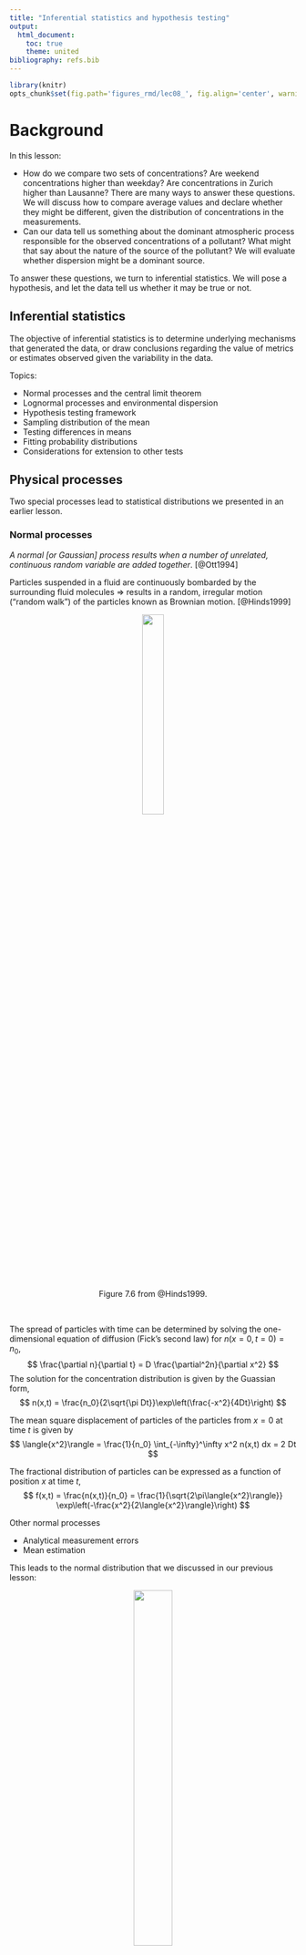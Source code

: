 ```yaml
---
title: "Inferential statistics and hypothesis testing"
output:
  html_document:
    toc: true
    theme: united
bibliography: refs.bib	
---
```


```r
library(knitr)
opts_chunk$set(fig.path='figures_rmd/lec08_', fig.align='center', warning=FALSE, message=FALSE)
```

\newcommand{\E}{\operatorname{E}}
\newcommand{\Var}{\operatorname{Var}}
\newcommand{\erf}{\operatorname{erf}}

# Background

In this lesson:

* How do we compare two sets of concentrations? Are weekend concentrations higher than weekday? Are concentrations in Zurich higher than Lausanne? There are many ways to answer these questions. We will discuss how to compare average values and declare whether they might be different, given the distribution of concentrations in the measurements.
* Can our data tell us something about the dominant atmospheric process responsible for the observed concentrations of a pollutant? What might that say about the nature of the source of the pollutant? We will evaluate whether dispersion might be a dominant source.

To answer these questions, we turn to inferential statistics. We will pose a hypothesis, and let the data tell us whether it may be true or not.

## Inferential statistics
  
The objective of inferential statistics is to determine underlying mechanisms that generated the data, or draw conclusions regarding the value of metrics or estimates observed given the variability in the data.

Topics:

* Normal processes and the central limit theorem
* Lognormal processes and environmental dispersion
* Hypothesis testing framework
* Sampling distribution of the mean
* Testing differences in means
* Fitting probability distributions
* Considerations for extension to other tests

## Physical processes

Two special processes lead to statistical distributions we presented in an earlier lesson.

### Normal processes

*A normal [or Gaussian] process results when a number of unrelated, continuous random variable are added together*. [@Ott1994]


Particles suspended in a fluid are continuously bombarded by the surrounding fluid molecules $\Rightarrow$ results in a random, irregular motion ("random walk") of the particles known as Brownian motion. [@Hinds1999]

<center>
<figure>
<img src="./figures/Hinds_Fig_7-6_r.png" width="30%">
</figure>
<figcaption>
<!-- <div align="right">Figure 7.6 from @Hinds1999</div> -->
Figure 7.6 from @Hinds1999.
</figcaption>
</center>
<br>

The spread of particles with time can be determined by solving the one-dimensional equation of diffusion (Fick's second law) for $n(x=0,t=0) = n_0$,
$$
\frac{\partial n}{\partial t} = D \frac{\partial^2n}{\partial x^2}
$$
The solution for the concentration distribution is given by the Guassian form,
$$
n(x,t) = \frac{n_0}{2\sqrt{\pi Dt}}\exp\left(\frac{-x^2}{4Dt}\right)
$$

The mean square displacement of particles of the particles from $x=0$ at time $t$ is given by 
$$
\langle{x^2}\rangle = \frac{1}{n_0} \int_{-\infty}^\infty x^2 n(x,t) dx = 2 Dt
$$
<!-- Note that this quantiy can also be computed from the force balance covered in a previous lecture, -->
<!-- $$ -->
<!-- m\frac{d\mathbf{v}}{dt} = \mathbf{F}_{\text{drag}} + \mathbf{F}_{\text{Brownian}} -->
<!-- $$ -->

The fractional distribution of particles can be expressed as a function of position $x$ at time $t$,
$$
f(x,t) = \frac{n(x,t)}{n_0} = \frac{1}{\sqrt{2\pi\langle{x^2}\rangle}} \exp\left(-\frac{x^2}{2\langle{x^2}\rangle}\right)
$$

Other normal processes

* Analytical measurement errors
* Mean estimation

This leads to the normal distribution that we discussed in our previous lesson:

<center>
<figure>
<img src="./figures/Ott_Fig_7-1_r.png" width="40%">
</figure>
<figcaption>
Figure 7.1 from @Ott1994.
</figcaption>
</center>



### Lognormal processes


*A lognormal process is one in which the random variable of interest results from the product of many independent random variables multiplied together* [@Ott1994]

* The variable of interest can be expressed as a linear proportion of the value it attains in each previous state. The values of the linear proportions are bounded---if any proportion is zero, the product generated by this process will be zero regardless of the values of subsequent proportions.
* Each linear proportion is assumed to be independent of all successive linear
 proportions
* Many successive states have occurred between initial state and point in time in which the variable is observed.

**Theory of successive dilutions** [@Ott1990]:

$c_0$ is the initial concentration, $D_m$ is the $m$th dilution factor, and $C_m$ is **the concentration in $m$th cell** (increasing dilution with increasing $m$).
$$
\begin{aligned}
C_1 &= c_0 D_1 \\
C_2 &= C_1 D_2 = c_0 D_1 D_2 \\
C_m &= c_0 D_1 D_2 \ldots D_m = c_0 \prod_{i=1}^m D_i \\
\log C_m &= \log c_0 + \log D_1 + \log D_2 + \ldots + \log D_m = c_0 \sum_{i=1}^m \log D_i 
\end{aligned}
$$
If $D_i$ is a random variable (e.g., uniformly distributed), r.h.s. of last equation is sum of $m$ independent random variables $\Rightarrow$ $\log C_m$ normally distributed $\Rightarrow$ $C_m$, the concentration at point of observation, \textbf{is lognormally distributed}.

<center>
<figure>
<img src="figures/Successive_dilutions.png" width="80%">
</figure>
<figcaption>
Figure 1 from @Ott1990.
</figcaption>
</center>
<br>

This leads to the lognormal distribution that we discussed in our previous lesson:

<center>
<figure>
<img src="./figures/Ott_Fig_9-2_r.png" width="40%"/>
</figure>
<figcaption>
Figure 9.2 from @Ott1994.
</figcaption>
</center>

## Hypothesis testing framework

In this lesson, we will use this knowledge to 

* Derive confidence intervals for the mean value (normal distribution). \emph{Question}: is the mean different from another value (e.g., another computed mean)?
* Test whether dilution is a dominant mechanism leading to concentrations of each pollutant in the atmosphere. \emph{Question}: is the distribution lognormally distributed?

To answer these questions, we turn to a hypothesis testing framework.
    
Hypothesis testing is a method of statistical inference by which we determine whether a proposed statement is favored over another. We designate these statements as either the null hypothesis $H_0$ or the alternative hypothesis $H_a$. The selection and application of statistical tests can lead to several types of errors.

<center>
<table>
<tr style="border-bottom: 1px solid #000;"> 
<th> Decision </th><th> $H_0$ True </th><th> $H_a$ </th>
</tr>
<tr style="border-bottom: 1px solid #000;"> 
<td> reject $H_0$ </td><td> \emph{Type I error} ($\alpha$) </td><td> Correct decision  </td>
<tr style="border-bottom: 1px solid #000;">
<td> do not reject $H_0$ </td><td> Correct decision </td><td> \emph{Type II error}  ($\beta$) </td>
</tr>
</table>
</center>
<br>

* *Type I error*: rejecting null hypothesis when it is true.
* *Type II error*: failing to reject the null hypothesis when the alternative hypothesis is true.

## Sampling distribution of the mean

**Random variables**

Let $X$ represent the concentration of an atmospheric pollutant. In the statistical view,

* $X$ is a random variable and has a probability distribution. 
* Any physical observation we make can be considered as "sampling" from this distribution. 
* The actual value that we observe will depend on a large number of stochastic processes, but the likelihood of drawing a particular value will follow a probability distribution prescribed by $X$.

The sample mean, $\bar{X}$, is an \emph{estimator} of the mean of $X$, $\mu_X$, and \emph{also has a probability distribution}. 

* The sample mean is calculated from a limited number ($n$) of samples/values (randomly) drawn from the population of $X$.
* Estimates of the mean will exhibit variation, depending on which $n$ values are selected. Environmental sampling or measurement can be thought of as a single realization of sample selection (in most applications) $\to$ we do not have many estimates of the mean, but one value calculated from a single set of $n$ samples.
* This leads to uncertainty in our knowledge regarding the true mean of $X$.

We define the expected value and variance for each distribution with the following symbols:

<center>
<table>
<tr>
<td>
$$
\begin{aligned}
\mu_X &= \E(X)\\
\sigma_X^2 &= \Var(X)
\end{aligned}
$$
</td><td>
$$
\begin{aligned}
\mu_{\bar{X}} &= \E(\bar{X})\\
\sigma_{\bar{X}}^2 &= \Var(\bar{X})
\end{aligned}
$$
</td>
</tr>
</table>
</center>

* Based on our *point estimate* of the mean, $\bar{x}$, we wish to make a statement regarding what $\mu_X$ might be. ($\bar{x}$ is a single value calculated from $n$ sampled points.)
* We formulate a proposed statement as an alternative hypothesis to be compared against a null hypothesis. 
* The null hypothesis may be selected to be the complement of the alternative hypothesis, or may be selected based on convention.

Hypothesis:
$$
\begin{array}{l}
H_0: \mu_{X} = \mu_0\\
H_a: \mu_{X} \neq \mu_0
\end{array}
$$
The estimator by which we evalute this hypothesis is the sample mean:
$$
\bar{X} = \frac{X_1 + X_2 + \ldots + X_n}{n}
$$

## Testing difference in means

### Example distribution

Example: let $X$ be uniformly distributed between $[a,b]$ where $a=0$ and $b=1$. 

<center>
<figure>
<img src="./figures/uniform_pdf.svg"/>
</figure>
</center>

If we draw 10$^6$ samples from this distribution, we can construct a histogram for $x$:

<center>
<figure>
<img src="./figures/uniform_histogram.svg"/>
</figure>
</center>

For a uniform distribution $X\sim\mathbf{U}(a,b)$,
$$
\begin{aligned}
\E(X) &= \frac{1}{2}(a+b)\\
\Var(X) &= \frac{1}{12}(b-a)^2
\end{aligned}
$$

From a given (single) estimate of $\bar{x}$, let us test the hypothesis that $\mu_X \neq 0.5$ vs. $\mu_X = 0.5$ (so $\mu_0 = 0.5$ in our hypothesis testing framework). First, we will investigate the properties (distribution) of $\bar{X}$ so that we can place a single realization, $\bar{x}$, in context.

**Distribution of the sample mean $\bar{x}$ obtained from repeated sampling**

Let $\bar{X}$ be calculated from $n=50$ randomly selected samples. If we conduct an experiment where we draw 50 samples from this distribution for $N=30$ trials, the values would look as shown below. In each trial (shown along rows), we show red points indicating the mean values $\bar{x}$ for each of the 50 samples (gray points).

<center>
<figure>
<img src="./figures/uniform_Nexamp.svg"/>
</figure>
</center>

If we draw a histogram of the 30 means $\bar{x}$, we see that the distribution is already approximately normal---*even though the distribution of $X$ is most definitely not normal*. An empirical density is overlaid in red.

<center>
<figure>
<img src="./figures/uniform_Nexamp_means.svg"/>
</figure>
</center>

Now let us repeat this experiment for $N \to \infty$ trials (actually, 10$^6$ in this case as $\infty$ is unachievable in reality) rather than just 30 times:

<center>
<figure>
<img src="./figures/uniform_N_means_norm.svg"/>
</figure>
</center>

We obtain the distribution for $\bar{X}$, also called the sampling distribution. It is normally distributed, with parameters $\mu_{\bar{X}} = \mu_{X}$ and $\sigma_{\bar{X}}^2 = \sigma_X^2/n$, as derived in previous lecture. The theoretical normal distribution $\mathbf{N}(\mu_{\bar{X}},\sigma_{\bar{X}})$ is overlaid in blue.

**Parameters of the sampling distribution (example: sample mean)**

$\bar{X}$ is a random variable which characterizes the mean of $n$ random variables $\{X_1, X_2, \dots, X_n\}$ with finite variance.
$$
\bar{X} = \frac{X_1 + X_2 + \ldots + X_n}{n} = \frac{X_1}{n} + \frac{X_2}{n} + \ldots \frac{X_n}{n}
$$

Since $\bar{X}$ is the sum of a number of other random variables, we can expect that its distribution is a normal. The expected value $\E(X)$ and variance $\Var(X)$ of this distribution are $\mu_{\bar{X}}$ and $\sigma_{\bar{X}}^2$, respectively.

There are properties of expected values and variances which are useful. For any random variable $X$ multiplied by a scalar variable $a$,
$$
\begin{aligned}
\E(aX) &= a\E(X)\\
\Var(aX) &= a^2 \Var(X)
\end{aligned}
$$

Therefore,
$$
\begin{aligned}
\mu_{\bar{X}} &= \frac{1}{n}(n \mu_X) = \mu_X \\
\sigma_{\bar{X}}^2 &= \frac{1}{n^2}(n\sigma_X^2) = \frac{\sigma_X^2}{n}
\end{aligned}
$$

The standard deviation of the sampling distribution, also called the *standard error*,  is $\sigma_{\bar{X}} = \sigma_X/\sqrt{n}$.


In reality, we do not have the ability to calculate $n$ means from $N\to\infty$ trials (10$^6$ for what is shown here). BUT, if we know $\mu_X$ and $\sigma_X$, then we know $\mu_{\bar{X}}$ and $\sigma_{\bar{X}}$ of the sampling distribution for $\bar{X}$ as shown in the previous slide. Note that the scale on $x$-axis has been expanded for better visibility.

If we calculate a mean value after sampling $n$ values one time from this distribution (what usually happens in environmental sampling), we get a point estimate of $\bar{X}$, shown by a red vertical line ($\bar{x}=0.53$).

<center>
<figure>
<img src="./figures/uniform_norm.svg"/>
</figure>
</center>

<center>
<figure>
<img src="./figures/uniform_norm_newval.svg"/>
</figure>
</center>

### The sampling distribution

**Example: sampling means from a lognormal distribution**

Below, example lognormal distribution [Lausanne 2013 carbon monoxide, E(X) = 0.40] is shown at top. The three plot below show the distribution of mean values (\emph{sampling distribution}) when the mean is calculated from $n$=10, 30, and 100 samples randomly selected from this distribution (process of random selection repeated 10,000 times for each scenario).

<center>
<figure>
<img src="./figures/sampling_distr.svg"/>
</figure>
</center>

* The distribution of the sampling distributions are normal, even though the original distribution is not.
* The standard deviations of the sampling distribution (*standard errors*) decrease with increasing number of $n$ (the decrease scales with $1/\sqrt{n}$).

We will see why confidence intervals are useful in the context of hypothesis testing.

### Confidence intervals

Confidence intervals on the mean can be constructed using the standard error. Let $X$ be a random variable.
\[
P\left( \mu_X - z \frac{\sigma_X}{\sqrt{n}} \leq \bar{X} \leq \mu_X +  z\frac{\sigma_X}{\sqrt{n}}\right) = p
\]
$z$ is the value of the $z$-score and $p$ is the associated confidence level (usually expressed as a percentage, $100p$, or $p$-value, which is actually $1-p$). However, we seldom know $\mu_X$ and $\sigma_X$ but instead have set of $n$ observations from which we calculate the sample mean $\bar{x}$. Algebraic manipulation yields 
\[
P\left( \bar{X} - z \frac{\sigma_X}{\sqrt{n}} \leq \mu_X \leq \bar{X} +  z\frac{\sigma_X}{\sqrt{n}}\right) = p
\]
Additionally, we also often do not know $\sigma_X$ but estimate $s$ from the same set of observations, so
\[
P\left( \bar{X} - t \frac{s}{\sqrt{n}} \leq \mu_X \leq \bar{X} +  t\frac{s}{\sqrt{n}}\right) = p
\]
We can write these variations in a general form,
\[
P\left( \bar{X}-d \leq \mu_X \leq \bar{X}+d \right) = p
\]
The range $(\bar{X}-d,\bar{X}+d)$ associated with a particular confidence level $100p$ is called the confidence interval. Commonly used confidence levels include and 90\%, **95\%**, and 99\%, which correspond to $p$-values of 0.10, **0.05**, and 0.01, respectively.


### Student's $t$-distribution vs. normal distribution


Conceived by William S. Gosset under the pseudonym, Student, while employed at by Guiness brewery. Applied to statistics of small samples for dealing with chemical characterization of barley.

<center>
<figure>
<img src="./figures/Student.png" width="50%"/>
</figure>
</center>
<br>

* Suitable for capturing the longer-tailed feature of the sampling distribution when the number of samples is small ("frequency distribution of standard deviations of samples drawn from a normal population").
* Note that as $\nu \to \sim 30$, $t$-distribution converges to the normal distribution.

<center>
<figure>
<img src="./figures/students_t.svg" width="50%"/>
</figure>
<figcaption>
Title page from @Student1908.
</figcaption>
</center>
<br>

<center>
<figure>
<img src="./figures/Ott_Fig_7-2_r.png" width="50%"/>
</figure>
<figcaption>
Figure 7.2 from @Ott1994.
</figcaption>
</center>
<br>

### Comparison of a mean against a fixed value

$H_0$: sample belongs to population with known mean ($\mu = \mu_0$)\\
$H_a$: sample belongs to another population with different means:  ($\mu > \mu_0$, $\mu < \mu_0$, or $\mu\neq \mu_0$)

Test statistic:
\[
t = \frac{\bar{x} - \mu_0}{s/\sqrt{n-1}}
\]

Difference of two means:

$H_0$: two populations characterized by random variables $X$ and $Y$ have the same means ($\mu_X = \mu_Y$).\\
$H_a$: the two populations have different means ($\mu_X > \mu_Y$, $\mu_X < \mu_Y$, or $\mu_X\neq \mu_Y$).

Test statistic:
\[
t = \frac{(\bar{x}-\bar{y}) - (\mu_X-\mu_Y)}{s_{\bar{X}-\bar{Y}}}
\]
where
$$
\begin{aligned}
s_{\bar{X}-\bar{Y}} &= \sqrt{s_X^2/n_X + s_Y^2/n_Y}\\
\nu &= \frac{s_X^2/n_X + s_Y^2/n_Y}{\left(s_X^2/n_X\right)^2/(n_X-1) + \left(s_Y^2/n_Y\right)^2/(n_Y-1)}
\end{aligned}
$$
$\nu$ is rounded to the nearest integer

**Formalizing comparisons within the hypothesis testing framework**
    
Let
$$
\begin{aligned}
  \alpha & = P(\text{type I error}) \\
  & = P(\text{reject $H_0$ when $H_0$ is true})
  \end{aligned}
  $$

  $\alpha$ is called the "significance level", and the confidence interval corresponds to $(1-\alpha)\times 100%$. E.g., defining an acceptance region for $H_0$ at the $\alpha=0.05$ significance level corresponds to a confidence interval of 95\%.
\medskip

To determine whether to reject $H_0$ or not, compare computed value of test statistic $t$ to fixed values $t_{\alpha,\nu}$ (one-sided) or $t_{\alpha,\nu/2}$ (two-sided) defined for $\nu$ (given by the data set) and $\alpha$ (determined by practioner). 
\medskip

Let $T$ be a random variable representing the possible values of the $t$-statistic. 

For the two-sided case, $t_{\alpha,\nu/2}$ (a positive value) is defined such that
\[
\alpha = P(T > t_{\alpha,\nu/2}) + P(T < -t_{\alpha,\nu/2})
\]

For the two-sided case, \emph{we would reject the null hypothesis at the $\alpha$ significance level if $|t| > t_{\alpha,\nu/2}$}.

    
*Alternate method of presentation*. With a given set of data and test statistic, we can define the "$p$-value" as the smallest level of significance that would lead to rejection of the null hypothesis $H_0$. For the two-sided case, $p$-value corresponds to
    \[
    \text{$p$-value} = P(T > |t|) + P(T < -|t|)
    \]
    
We can make the statement that *we would reject the null hypothesis at the $\alpha=\{\text{$p$-value}\}$ according to our observations*. If the $p$-value is less than our specified value of $\alpha$, we can also state that we reject the null hypothesis at the $\alpha$ significance level.
    
<center>
<figure>
<img src="./figures/Devore2012_Fig_8-10.png" width="50%"/>
</figure>
<figcaption>
Figure 8.10 from @Devore2012.
</figcaption>
</center>
<br>

**Statistical vs. practical significance**
  
Note that even while there may be a statistical significance between two mean values, engineers must consider where the difference is of practical significance that would influence decision making or interperetation.
  

**The i.i.d. assumption**

Always note the assumptions required to estimate confidence intervals for each parameter.

Calculation of estimators often assumes samples are \textbf{i.i.d.}---**i**ndependent and **i**dentically **d**istributed random variables (have same probability distribution and are independently selected). As we saw in a previous lecture, air pollution concentrations often exhibit **serial correlation** (autocorrelation), so each sample is not truly independent. The implication would be that convergence to the mean will be more gradual than predicted by previously-derived expressions.

However, @Ott1981 have shown that the extent of autocorrelations in air pollution measurements do not affect estimated confidence intervals to a great extent.

<center>
<figure>
<img src="./figures/Ott_Fig_7-5_r.png" width="50%"/>
</figure>
<figcaption>
Figure 7.5 from @Ott1994.
</figcaption>
</center>
<br>

## Testing how well distribution fits

**Testing for goodness of fit**
    
Note there are many other (possibly better) goodness-of-fit tests, but the $\chi^2$ statistic is commonly used for this purpose and draws directly upon our previous discussion of hypothesis testing and $p$-values. 

Essentially, the $\chi^2$ test compares sets of observed and expected frequencies: number of observations measured ($O_j$) and predicted ($E_j$) relative to the number predicted over $j=1,2,\ldots,m$ intervals.
\[
\chi^2 = \sum_{j=1}^m \frac{(O_j-E_j)^2}{E_j}
\]
*fitting probability distributions*: For comparing against continuous distributions, we bin the observations as for a histogram. However, we target the creation of bin boundaries to contain equal counts of observations, rather than by criteria of even spacing.


This test statistic will have a probability distribution that is approximately $\chi^2$ (regardless of the underlying distribution of the observations) and the associated $p$-value can be estimated for $m-r-1$ degrees of freedom ($r$ is the number of parameters of the distribution).

<center>
<figure>
<img src="./figures/Hoel_Fig_10-1.png" width="50%"/>
<figcaption>
Chi-square ($\chi^2$) goodness-of-fit test [Fig 10.1 from @Hoel1984].
</figcaption>
</figure>
</center>
<br>


We will use this statistic to test our hypotheses that the distribution is lognormally distributed:

* $H_0$: our observations are lognormally distributed
* $H_a$: our observations are not lognormally distributed

It is important to note that we assume the distribution is lognormal unless we have enough power to reject it. $p$-value $>$ 0.05 means the observations do not deviate enough from lognormally-distributed values to suggest that the true distribution is otherwise. 

<center>
<figure>
<img src="./figures/Devore_Fig_14-1.png"/>
<figcaption>
Illustration of the $\chi^2$ distribution with critical region shaded in gray [Figure 14.1 from @Devore2012].
</figcaption>
</figure>
</center>
<br>

**Interpretation**

Why concentrations may be lognormally distributed:

* Pollutants arrive reach the stationary measurement station. This may help distinguish pollutants that arrive from long-range transport -- what we might refer to as "background".

Why concentrations may depart from lognormal distribution:

* mixing of sources (e.g., contribution from local sources)
* physical upper limit on concentration -- either at emission source or in the environment (lognormal distribution assumes upper limit is infinity)
* instrument detection limits lead to skewness in concentrations near zero
*

Further discussion can be found in the academic literature [e.g., @Kao1995, @Hadley2003, @Morrison2010].

## Extension to other tests

**Wider application of hypothesis testing**

In this exercise, we examined an example of hypothesis testing of mean values and appropriateness for a particular distribution to describe a random variable.

Such tests can be performed on other parameters: standard deviations, regression coefficients (slope, intercept, etc.), correlation coefficients, and others. Examples: 

* Test whether the intercept is different from zero
* Test whether the slope is different from zero
* Test whether two regression slopes are different from each other
* Test whether the correlation coefficient is different from zero

However, **always note the required assumptions** before performing tests for statistical inference.

<!-- Assumptions about the underlying distributions -->
  
As another exampe, it is often requested that tests of significance be provided for **the correlation coefficient between two analyte concentrations** (whether it is different from zero). 

* The standard method for estimating confidence intervals requires that the joint probability distribution to be \textbf{bivariate normal} (i.e., the two variables correlated are both normally distributed); environmental pollutant concentrations are closer to being lognormally distributed. 
* Additionally, all the observations are not independent, which may or may not affect the results of the test unless properly accounted for.
* *Therefore*, in these cases you will have to implement more sophisticated methods for estimating these confidence intervals, or refrain from making strong conclusions (i.e., remarks regarding  statistical significance) about the correlations.

<center>
<figure>
<img src="./figures/Devore_Fig_12-21.png" width="50%"/>
<figcaption>
A graph of a bivariate normal pdf [Figure 12.21 from @Devore2012].
</figcaption>
</figure>
</center>
<br>

## Hypothesis testing in modern discourse

Hypothesis testing and $p$-values are used extensively in the medical and psychological disciplines and is currently under intense scrutiny.

"$P$ values are commonly used to test (and dismiss) a ‘null hypothesis’, which generally states that there is no difference between two groups, or that there is no correlation between a pair of characteristics. The smaller the $P$ value, the less likely an observed set of values would occur by chance — assuming that the null hypothesis is true.

A P value of 0.05 does not mean that there is a 95% chance that a given hypothesis is correct. Instead, it signifies that if the null hypothesis is true, and all other assumptions made are valid, there is a 5% chance of obtaining a result at least as extreme as the one observed. And a P value cannot indicate the importance of a finding; for instance, a drug can have a statistically significant effect on patients’ blood glucose levels without having a therapeutic effect."
- [*Nature* **531**, 151; 2016](http://www.nature.com/news/statisticians-issue-warning-over-misuse-of-p-values-1.19503)

"$P$ values are widely used in science to test null hypotheses. For example, in a medical study looking at smoking and cancer, the null hypothesis could be that there is no link between the two. Many researchers interpret a lower $P$ value as stronger evidence that the null hypothesis is false. Many also accept findings as 'significant' if the P value comes in at less than 0.05. But $P$ values are slippery, and sometimes, significant $P$ values vanish when experiments and statistical analyses are repeated (see [*Nature* **506**, 150–152; 2014](http://www.nature.com/news/scientific-method-statistical-errors-1.14700))."
- [*Nature* **519**, 9; 2015](http://www.nature.com/news/psychology-journal-bans-p-values-1.17001)

A more general problem is that "[a]rbitrary levels of statistical significance can be achieved by changing the ways in which data are cleaned, summarized or modelled."
- [*Nature* **520**, 612; 2015](http://www.nature.com/news/statistics-p-values-are-just-the-tip-of-the-iceberg-1.17412)

Bottom line: the $P$ value is not an absolute value that stands on its own. When reporting $P$ values, it is important to thoroughly document the procedure of your analysis; including effect size and confidence intervals (which inherently includes sample size) to communicate the "magnitude and relative importance of an effect" -[*Nature* 506, 150–152; 2014](http://www.nature.com/news/scientific-method-statistical-errors-1.14700).


# R demonstration



```r
library(dplyr)
library(reshape2)
library(chron)
library(ggplot2)
```

```r
source("GRB001.R")
```

```r
Sys.setlocale("LC_TIME","C")
options(stringsAsFactors=FALSE)
options(chron.year.abb=FALSE)
theme_set(theme_bw()) # just my preference for plots
```

```r
df <- readRDS("data/2013/lau-zue.rds")
```

pivot to long format:
```r
id.vars <- c("site", "datetime", "year", "month", "day", "hour", "season", "dayofwk", "daytype")
lf <- melt(df %>% filter(site=="LAU"), id.vars=id.vars)
```

## Calculate metrics
  
    
Create a function to view some metrics:

```r
ComputeStats <- function(x) {
  x <- na.omit(x)
  m <- mean(x)
  s <- sd(x)
  n <- length(x)
  t <- qt(.975, n)
  data.frame(mean=m,
             conf.lower=m-t*s/sqrt(n),
             conf.upper=m+t*s/sqrt(n),
             sd.lower=m-s,
             sd.upper=m+s)
}
```

Apply to ozone concentrations in January and July:

```r
table <- lf %>% filter(variable=="O3" & 
                       month %in% c("Jan","Jul"))

mystats <- table %>%
  group_by(month, daytype) %>%
  do(ComputeStats(.[["value"]]))

head(mystats)
```

Summarize variability:

```r
ggp <- ggplot(table)+
  geom_boxplot(aes(daytype, value))+
  facet_wrap(~month)
print(ggp)
```


```r
ggp <- ggplot(mystats)+
  geom_bar(aes(x=daytype, y=mean), stat="identity", fill="gray")+
  geom_errorbar(aes(x=daytype,
                    ymin=sd.lower,
                    ymax=sd.upper),
                width=0.1)+
  facet_wrap(~month)
print(ggp)
```

Uncertainty in calculated means:
    
```r
ggp <- ggplot(mystats)+
  geom_bar(aes(x=daytype, y=mean),
           stat="identity", fill="gray")+
  geom_errorbar(aes(x=daytype,
                    ymin=conf.lower,
                    ymax=conf.upper),
                width=0.1)+
  facet_wrap(~month)
print(ggp)
```
    
We can also compute the corresponding $t$-statistic. 

Just taking the month of July for example,

```r
(out <- t.test(filter(table, month=="Jul" & daytype=="Weekend")[["value"]],
               filter(table, month=="Jul" & daytype=="Weekday")[["value"]],
               alternative="greater"))

```

its $p$-value can be retrieved with this syntax:

```r
out[["p.value"]]
```

Since the $p$-value is less than $\alpha=0.05$, we can say that we would reject the null hypothesis (that on average, the weekend concentrations are the same as weekday concentrations) at the $\alpha=0.05$ significance level. 


## Fitting probability distributions

 
 We can use the fitdistrplus library available in R:

```r
library(fitdistrplus)
```

The `fitdist` function fits a distribution by maximum likelihood by default (see `?fitdist` for more information). Let is fit a lognormal distribution (`"lnorm"`), which also produces a plot:
```r
hourly <- lf %>% filter(month=="Jul" & variable=="NO2")
concvec <- c(na.omit(hourly[["value"]]))
fit <- fitdist(concvec, "lnorm")
```

Print output:
```r
print(fit)
```

Print Goodness-of-Fit statistics (see `?gofstat` for more information):
```r
print(gofstat(fit))
```

Extracting $p$-value of chi-square test:
```r
(pval.h <- gofstat(fit)[["chisqpvalue"]])
```

Plot:
```r
plot(fit)
```

### The P-P plot

The P-P plot compares the theoretical and empirical cumulative distribution functions (CDFs).

* The theoretical CDF is given by $F_X(x)$ constructed using parameters of the distribution estimated from the data (in this case, $\mu$ and $\sigma$ of the lognormal distribution).
* The ECDF was defined in a previous lesson:
$$
\hat{F}_X(x) = \frac{1}{n} \Big{|}\{x_i \leq x \, : \, i=1,2,\ldots,n\}\Big{|}
$$

If the proposed distribution is a "good fit" and the parameters have been estimated correctly, the points generally fall on the 1:1 line. See [this page](http://stats.stackexchange.com/a/101290/1021) for illustrations of various departures from this condition.

### The Q-Q plot

The Q-Q (quantile-quantile) plot compares quantiles (values of $x$) from the theoretical and empirical CDFs.

* Given theoretical CDF $F_X(x)$ constructed from a lognormal model fitted to the data, $p = F_{X}(x) \Rightarrow x = F_{X}^{-1}(p)$:
$$
\text{theoretical quantile($p$)}= F_{X;\hat{\mu},\hat{\sigma}}^{-1}(p)
$$
The hat over the symbols indicate the parameters estimated from the data.
* Empirical cumulative distribution function (CDF) for a given probability $p$:
$$
\text{empirical quantile($p$)}=\min\{x : \text{proportion of $p$ of the data $\leq x$}\}
$$

If the proposed distribution is a "good fit" and the parameters have been estimated correctly, the points generally fall on the 1:1 line. See [this page](http://stats.stackexchange.com/a/101290/1021) for illustrations of various departures from this condition.

The Q-Q plot is generally more popular than the P-P plot, though they can indicate complementary information. For instance, the Q-Q plot is more sensitive to departure from the distribution at the extremes, while the P-P plot highlights departures that occur near the center of the distribution (note that the P-P plot limits are bounded by 0 and 1, while they are not bounded for the Q-Q plot).

<!-- ### Daily-averaged measurements -->
 
<!-- Arithmetic averaging of measurements can potentially downplay the physical limit on concentration. ? -->


<!-- ```{r} -->
<!-- daily <- lf %>% -->
<!--   filter(month=="Jul" & variable=="NO2") %>% -->
<!--   group_by(year, month, day) %>% -->
<!--     summarize(value=mean(value, na.rm=TRUE)) -->

<!-- concvec <- c(na.omit(daily[["value"]])) -->
<!-- fit <- fitdist(concvec, "lnorm") -->
<!-- ``` -->

<!-- ```{r} -->
<!-- print(fit) -->
<!-- ``` -->

<!-- ```{r} -->
<!-- print(gofstat(fit)) -->
<!-- ``` -->

<!-- Extract $p$-value of chi-square test: -->
<!-- ```{r} -->
<!-- (pval.d <- gofstat(fit)[["chisqpvalue"]]) -->
<!-- ``` -->

<!-- ```{r, fig.width=7, fig.height=7} -->
<!-- plot(fit) -->
<!-- ``` -->

<!-- ### Summarizing $p$-values -->
  
<!-- Horizontal line corresponds to $\alpha$=0.05 level. -->

<!-- ```{r} -->
<!-- pvalues <- data.frame(resolution=c("hourly","daily"), pvalue=c(pval.h, pval.d)) -->

<!-- ggp <- ggplot(pvalues)+ -->
<!--   geom_bar(aes(resolution, pvalue), stat="identity", fill="gray")+ -->
<!--   geom_hline(yintercept=0.05, linetype=2)+ -->
<!--   xlab("Time resolution")+ -->
<!--   ylab(expression(italic(p)*"-value"))+ -->
<!--   ggtitle("p-values for chi-square test, NO2 in July, Lausanne") -->

<!-- print(ggp) -->
<!-- ``` -->

**If you have negative concentrations**

This may prevent you from testing whether your data is lognormally distributed or not (the function call to \verb=fitdist()= fails). This function may be useful:
```r
ReplaceNonpositive <- function(x) {
  x <- na.omit(x)
  min.positive.value <- min(x[x>0])
  replace(x, x < min.positive.value, min.positive.value)
}
```

Example usage:
```r
fit <- fitdist(ReplaceNonpositive(concvec), "lnorm")
```

# References
